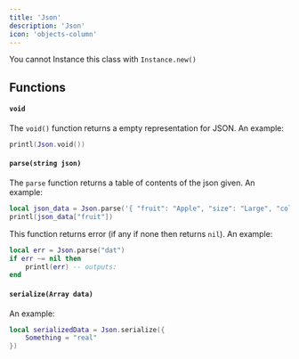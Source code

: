 ```yaml
---
title: 'Json'
description: 'Json'
icon: 'objects-column'
---
```

<Warning>You cannot Instance this class with `Instance.new()`</Warning>

## Functions 
#### `void`
The `void()` function returns a empty representation for JSON. An example:
```lua
printl(Json.void())
```

#### `parse(string json)`
The `parse` function returns a table of contents of the json given. An example:
```lua
local json_data = Json.parse('{ "fruit": "Apple", "size": "Large", "color": "Red" }')
printl(json_data["fruit"])
```
This function returns error (if any if none then returns `nil`). An example:
```lua
local err = Json.parse("dat")
if err ~= nil then 
    printl(err) -- outputs: 
end
```

#### `serialize(Array data)`
An example:
```lua
local serializedData = Json.serialize({
    Something = "real"
})
```
